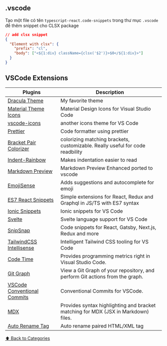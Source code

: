 ## .vscode

Tạo một file có tên `typescript-react.code-snippets` trong thư mục `.vscode` để thêm snippet cho CLSX package
```json
// add clsx snippet
{
  "Element with clsx": {
    "prefix": "cl",
    "body": ["<${1:div} className={clsx('$2')}>$0</${1:div}>"]
  }
}
```

## VSCode Extensions

| Plugins                                                                                                               | Description                                                                        |
| --------------------------------------------------------------------------------------------------------------------- | ---------------------------------------------------------------------------------- |
| [Dracula Theme](https://marketplace.visualstudio.com/items?itemName=dracula-theme.theme-dracula)                      | My favorite theme                                                                  |
| [Material Theme Icons](https://marketplace.visualstudio.com/items?itemName=PKief.material-icon-theme)                 | Material Design Icons for Visual Studio Code                                       |
| [vscode-icons](https://marketplace.visualstudio.com/items?itemName=vscode-icons-team.vscode-icons)                    | another icons theme for VS Code                                                    |
| [Prettier](https://marketplace.visualstudio.com/items?itemName=esbenp.prettier-vscode)                                | Code formatter using prettier                                                      |
| [Bracket Pair Colorizer](https://marketplace.visualstudio.com/items?itemName=CoenraadS.bracket-pair-colorizer)        | colorizing matching brackets, customizable. Really useful for code readbility      |
| [Indent-Rainbow](https://marketplace.visualstudio.com/items?itemName=oderwat.indent-rainbow)                          | Makes indentation easier to read                                                   |
| [Markdown Preview](https://marketplace.visualstudio.com/items?itemName=shd101wyy.markdown-preview-enhanced)           | Markdown Preview Enhanced ported to vscode                                         |
| [EmojiSense](https://marketplace.visualstudio.com/items?itemName=bierner.emojisense)                                  | Adds suggestions and autocomplete for emoji                                        |
| [ES7 React Snippets](https://marketplace.visualstudio.com/items?itemName=dsznajder.es7-react-js-snippets)             | Simple extensions for React, Redux and Graphql in JS/TS with ES7 syntax            |
| [Ionic Snippets](https://marketplace.visualstudio.com/items?itemName=fivethree.vscode-ionic-snippets)                 | Ionic snippets for VS Code                                                         |
| [Svelte](https://marketplace.visualstudio.com/items?itemName=svelte.svelte-vscode)                                    | Svelte language support for VS Code                                                |
| [SnipSnap](https://marketplace.visualstudio.com/items?itemName=snipsnapdev.snipsnap-vscode)                           | Code snippets for React, Gatsby, Next.js, Redux and more                           |
| [TailwindCSS Intellisense](https://marketplace.visualstudio.com/items?itemName=bradlc.vscode-tailwindcss)             | Intelligent Tailwind CSS tooling for VS Code                                       |
| [Code Time](https://marketplace.visualstudio.com/items?itemName=softwaredotcom.swdc-vscode)                           | Provides programming metrics right in Visual Studio Code.                          |
| [Git Graph](https://marketplace.visualstudio.com/items?itemName=mhutchie.git-graph)                                   | View a Git Graph of your repository, and perform Git actions from the graph.       |
| [VSCode Conventional Commits](https://marketplace.visualstudio.com/items?itemName=vivaxy.vscode-conventional-commits) | Conventional Commits for VSCode.                                                   |
| [MDX](https://marketplace.visualstudio.com/items?itemName=silvenon.mdx)                                               | Provides syntax highlighting and bracket matching for MDX (JSX in Markdown) files. |
| [Auto Rename Tag](https://marketplace.visualstudio.com/items?itemName=formulahendry.auto-rename-tag)                  | Auto rename paired HTML/XML tag                                                    |

[⬆️ Back to Categories](/bookmarks)
